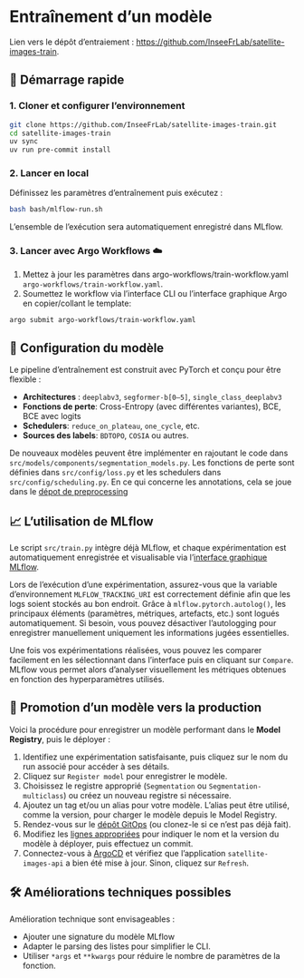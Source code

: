 # Entraînement d'un modèle 

Lien vers le dépôt d'entraiement : [https://github.com/InseeFrLab/satellite-images-train]().

## 🚀 Démarrage rapide

### 1. Cloner et configurer l'environnement

```bash
git clone https://github.com/InseeFrLab/satellite-images-train.git
cd satellite-images-train
uv sync
uv run pre-commit install
```

### 2. Lancer en local

Définissez les paramètres d'entraînement puis exécutez :

```bash
bash bash/mlflow-run.sh
```

L'ensemble de l'exécution sera automatiquement enregistré dans MLflow.


### 3. Lancer avec Argo Workflows ☁️

1. Mettez à jour les paramètres dans argo-workflows/train-workflow.yaml `argo-workflows/train-workflow.yaml`.
2. Soumettez le workflow via l'interface CLI ou l'interface graphique Argo en copier/collant le template:

```bash
argo submit argo-workflows/train-workflow.yaml
```

## 🧠 Configuration du modèle

Le pipeline d'entraînement est construit avec PyTorch et conçu pour être flexible :

- **Architectures** : `deeplabv3`, `segformer-b[0–5]`, `single_class_deeplabv3`
- **Fonctions de perte**: Cross-Entropy (avec différentes variantes), BCE, BCE avec logits
- **Schedulers**: `reduce_on_plateau`, `one_cycle`, etc.
- **Sources des labels**: `BDTOPO`, `COSIA` ou autres.

De nouveaux modèles peuvent être implémenter en rajoutant le code dans `src/models/components/segmentation_models.py`.
Les fonctions de perte sont définies dans `src/config/loss.py` et les schedulers dans `src/config/scheduling.py`.
En ce qui concerne les annotations, cela se joue dans le [dépot de preprocessing](https://github.com/InseeFrLab/satellite-images-preprocess)


## 📈 L'utilisation de MLflow 

Le script `src/train.py` intègre déjà MLflow, et chaque expérimentation est automatiquement enregistrée et visualisable via l’[interface graphique MLflow](https://projet-slums-detection-mlflow.user.lab.sspcloud.fr/).

Lors de l'exécution d'une expérimentation, assurez-vous que la variable d'environnement `MLFLOW_TRACKING_URI` est correctement définie afin que les logs soient stockés au bon endroit. Grâce à `mlflow.pytorch.autolog()`, les principaux éléments (paramètres, métriques, artefacts, etc.) sont logués automatiquement. Si besoin, vous pouvez désactiver l'autologging pour enregistrer manuellement uniquement les informations jugées essentielles.

Une fois vos expérimentations réalisées, vous pouvez les comparer facilement en les sélectionnant dans l’interface puis en cliquant sur `Compare`. MLflow vous permet alors d'analyser visuellement les métriques obtenues en fonction des hyperparamètres utilisés.

::: {.callout-tip}
## 🔁 Promotion d’un modèle vers la production

Voici la procédure pour enregistrer un modèle performant dans le **Model Registry**, puis le déployer :

1. Identifiez une expérimentation satisfaisante, puis cliquez sur le nom du run associé pour accéder à ses détails.
2. Cliquez sur `Register model` pour enregistrer le modèle.
3. Choisissez le registre approprié (`Segmentation` ou `Segmentation-multiclass`) ou créez un nouveau registre si nécessaire.
4. Ajoutez un tag et/ou un alias pour votre modèle. L’alias peut être utilisé, comme la version, pour charger le modèle depuis le Model Registry.
5. Rendez-vous sur le [dépôt GitOps](https://github.com/InseeFrLab/satellite-images-cd) (ou clonez-le si ce n’est pas déjà fait).
6. Modifiez les [lignes appropriées](https://github.com/InseeFrLab/satellite-images-cd/blob/main/deployment-api/deployment.yaml#L41-L44) pour indiquer le nom et la version du modèle à déployer, puis effectuez un commit.
7. Connectez-vous à [ArgoCD](https://projet-slums-detection-argo-cd.user.lab.sspcloud.fr/) et vérifiez que l’application `satellite-images-api` a bien été mise à jour. Sinon, cliquez sur `Refresh`.

:::


::: {.callout-note}
## 🛠️ Améliorations techniques possibles

Amélioration technique sont envisageables :

- Ajouter une signature du modèle MLflow
- Adapter le parsing des listes pour simplifier le CLI.
- Utiliser `*args` et `**kwargs` pour réduire le nombre de paramètres de la fonction.

:::


